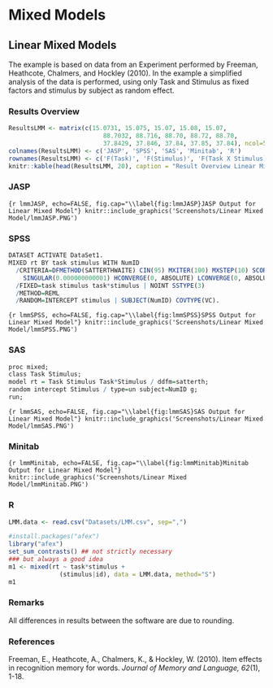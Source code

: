 # Mixed Models

## Linear Mixed Models 

The example is based on data from an Experiment performed by Freeman, Heathcote, Chalmers, and Hockley (2010). In the example a simplified analysis of the data is performed, using only Task and Stimulus as fixed factors and stimulus by subject as random effect. 


### Results Overview {#ResultsLMM}

```r
ResultsLMM <- matrix(c(15.0731, 15.075, 15.07, 15.08, 15.07,
                          88.7032, 88.716, 88.70, 88.72, 88.70,
                          37.8429, 37.846, 37.84, 37.85, 37.84), ncol=5, byrow = T)
colnames(ResultsLMM) <- c('JASP', 'SPSS', 'SAS', 'Minitab', 'R')
rownames(ResultsLMM) <- c('F(Task)', 'F(Stimulus)', 'F(Task X Stimulus)')
knitr::kable(head(ResultsLMM, 20), caption = "Result Overview Linear Mixed Model", booktabs = T)
```


### JASP {#jaspLMM}

```{r lmmJASP, echo=FALSE, fig.cap="\\label{fig:lmmJASP}JASP Output for Linear Mixed Model"}
knitr::include_graphics('Screenshots/Linear Mixed Model/lmmJASP.PNG')
```

### SPSS {#spssLMM}

```r
DATASET ACTIVATE DataSet1.
MIXED rt BY task stimulus WITH NumID
  /CRITERIA=DFMETHOD(SATTERTHWAITE) CIN(95) MXITER(100) MXSTEP(10) SCORING(1) 
    SINGULAR(0.000000000001) HCONVERGE(0, ABSOLUTE) LCONVERGE(0, ABSOLUTE) PCONVERGE(0.000001, ABSOLUTE)    
  /FIXED=task stimulus task*stimulus | NOINT SSTYPE(3)
  /METHOD=REML
  /RANDOM=INTERCEPT stimulus | SUBJECT(NumID) COVTYPE(VC).
```

```{r lmmSPSS, echo=FALSE, fig.cap="\\label{fig:lmmSPSS}SPSS Output for Linear Mixed Model"}
knitr::include_graphics('Screenshots/Linear Mixed Model/lmmSPSS.PNG')
```

### SAS {#sasLMM}

```r
proc mixed;
class Task Stimulus;
model rt = Task Stimulus Task*Stimulus / ddfm=satterth;
random intercept Stimulus / type=un subject=NumID g;
run;
```

```{r lmmSAS, echo=FALSE, fig.cap="\\label{fig:lmmSAS}SAS Output for Linear Mixed Model"}
knitr::include_graphics('Screenshots/Linear Mixed Model/lmmSAS.PNG')
```

### Minitab {#minitabLMM}

```{r lmmMinitab, echo=FALSE, fig.cap="\\label{fig:lmmMinitab}Minitab Output for Linear Mixed Model"}
knitr::include_graphics('Screenshots/Linear Mixed Model/lmmMinitab.PNG')
```


### R {#rLMM}

```r
LMM.data <- read.csv("Datasets/LMM.csv", sep=",")
```

```r
#install.packages("afex")
library("afex")
set_sum_contrasts() ## not strictly necessary
### but always a good idea
m1 <- mixed(rt ~ task*stimulus +
              (stimulus|id), data = LMM.data, method="S")
m1
```
### Remarks {#remarksLMM}

All differences in results between the software are due to rounding.


### References {#refLMM}

Freeman, E., Heathcote, A., Chalmers, K., & Hockley, W. (2010). Item effects in recognition memory for words. *Journal of Memory and Language, 62*(1), 1-18.
